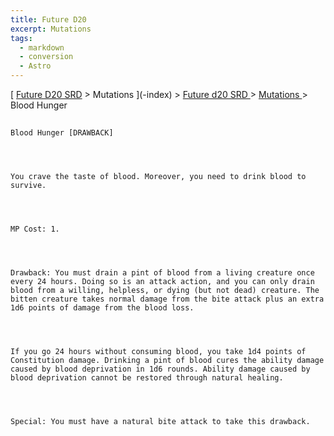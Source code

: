 ```yaml
---
title: Future D20
excerpt: Mutations
tags:
  - markdown
  - conversion
  - Astro
---
```







[
[Future D20 SRD]( / ) > Mutations
     ](-index)
     >
     [
      Future d20 SRD
     ](future-d20-srd-index)
     >
     [
      Mutations
     ](future-d20-srd-mutations-index)
     > Blood Hunger
    




## 
    Blood Hunger [DRAWBACK]
   



    You crave the taste of blood. Moreover, you need to drink blood to survive.
   



    MP Cost: 1.
   



    Drawback: You must drain a pint of blood from a living creature once every 24 hours. Doing so is an attack action, and you can only drain blood from a willing, helpless, or dying (but not dead) creature. The bitten creature takes normal damage from the bite attack plus an extra 1d6 points of damage from the blood loss.
   



    If you go 24 hours without consuming blood, you take 1d4 points of Constitution damage. Drinking a pint of blood cures the ability damage caused by blood deprivation in 1d6 rounds. Ability damage caused by blood deprivation cannot be restored through natural healing.
   



    Special: You must have a natural bite attack to take this drawback.
   





